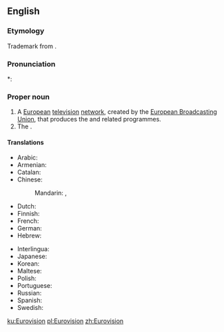 ==English==

===Etymology===
Trademark from {{prefix|Euro|vision}}.

===Pronunciation===
*: {{rhymes|ɪʒən}}

===Proper noun===
{{en-proper noun}}

# A [[European]] [[television]] [[network]], created by the [[w:European Broadcasting Union|European Broadcasting Union]], that produces the {{w|Eurovision Song Contest}} and related programmes.
# The {{w|Eurovision Song Contest}}.

====Translations====
{{trans-top|television network}}
* Arabic: {{t|ar|يوروفيجن|m|tr=yurufijn}}
* Armenian: {{t|hy|Եվրատեսիլ|tr=Evratesil}}
* Catalan: {{t|ca|Eurovisió}}
* Chinese:
*: Mandarin: {{t|cmn|歐洲電視網|sc=Hani}}, {{t|cmn|欧洲电视网|tr=Ōuzhōu Diànshìwǎng|sc=Hani}}
* Dutch: {{t+|nl|Eurovisie}}
* Finnish: {{t|fi|Euroopan yleisradiounioni}}
* French: {{t|fr|Eurovision|f}}
* German: {{t|de|Eurovision|f}}
* Hebrew: {{t|he|אירוויזיון}}
{{trans-mid}}
* Interlingua: {{t|ia|Eurovision}}
* Japanese: {{t|ja|ユーロビジョン|tr=Yūrobijon}}
* Korean: {{t|ko|유로비전|tr=Yurobijeon|sc=Hang}}
* Maltese: {{t|mt|Eurovision|alt=Il-Eurovision}}
* Polish: {{t|pl|Eurowizja|f}}
* Portuguese: {{t|pt|Eurovisão|f}}
* Russian: {{t+|ru|Евровидение|n|tr=Jevrovídenije}}
* Spanish: {{t|es|Eurovision|f}}
* Swedish: {{t|sv|Eurovision|c}}
{{trans-bottom}}

[[ku:Eurovision]]
[[pl:Eurovision]]
[[zh:Eurovision]]